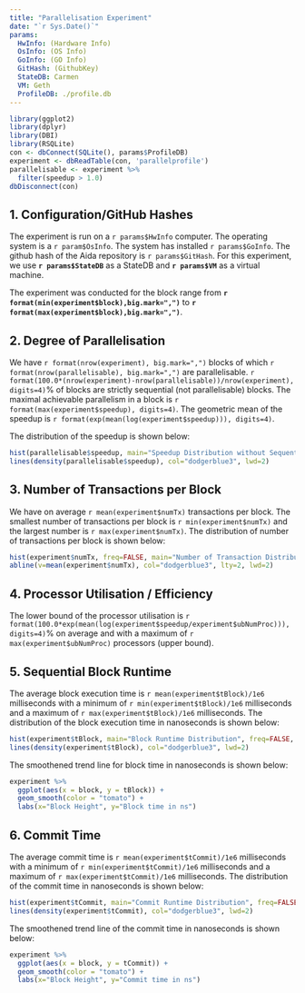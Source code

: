 ```yaml
---
title: "Parallelisation Experiment"
date: "`r Sys.Date()`"
params:
  HwInfo: (Hardware Info)
  OsInfo: (OS Info)
  GoInfo: (GO Info)
  GitHash: (GithubKey)
  StateDB: Carmen
  VM: Geth
  ProfileDB: ./profile.db
---
```


```r
library(ggplot2)
library(dplyr)
library(DBI)
library(RSQLite)
con <- dbConnect(SQLite(), params$ProfileDB)
experiment <- dbReadTable(con, 'parallelprofile')
parallelisable <- experiment %>%
  filter(speedup > 1.0)
dbDisconnect(con)
```

## 1. Configuration/GitHub Hashes
The experiment is run on a `r params$HwInfo` computer. The operating system is a `r param$OsInfo`. 
The system has installed `r params$GoInfo`. The github hash of the Aida repository is 
`r params$GitHash`. For this experiment, we use **`r params$StateDB`** as a StateDB and **`r params$VM`** as a virtual machine.  

The experiment was conducted for the block range from **`r format(min(experiment$block),big.mark=",")`**  to **`r format(max(experiment$block),big.mark=",")`**. 

## 2. Degree of Parallelisation 

We have `r format(nrow(experiment), big.mark=",")` blocks of which `r format(nrow(parallelisable), big.mark=",")` are parallelisable.  `r format(100.0*(nrow(experiment)-nrow(parallelisable))/nrow(experiment), digits=4)`% of blocks are strictly sequential (not parallelisable) blocks.  The maximal achievable parallelism in a block is `r format(max(experiment$speedup), digits=4)`.  The geometric mean of the speedup is `r format(exp(mean(log(experiment$speedup))), digits=4)`.

The distribution of the speedup is shown below:

```r
hist(parallelisable$speedup, main="Speedup Distribution without Sequential Blocks", breaks = quantile(parallelisable$speedup, 0:10 / 10), xlab="Speedup", col="lightblue1")
lines(density(parallelisable$speedup), col="dodgerblue3", lwd=2)
```

## 3. Number of Transactions per Block

We have on average `r mean(experiment$numTx)` transactions per block. The 
smallest number of transactions per block is `r min(experiment$numTx)` and the 
largest number is `r max(experiment$numTx)`. The distribution of number of 
transactions per block is shown below:

```r
hist(experiment$numTx, freq=FALSE, main="Number of Transaction Distribution", xlab="Number of Transactions", col="lightblue1"); rug(experiment$numTx)
abline(v=mean(experiment$numTx), col="dodgerblue3", lty=2, lwd=2)
```

## 4. Processor Utilisation / Efficiency

The lower bound of the processor utilisation is `r format(100.0*exp(mean(log(experiment$speedup/experiment$ubNumProc))), digits=4)`% on average and with a maximum of `r max(experiment$ubNumProc)` processors (upper bound).

## 5. Sequential Block Runtime 

The average block execution time is `r mean(experiment$tBlock)/1e6` milliseconds with a minimum of `r min(experiment$tBlock)/1e6` milliseconds and a maximum of `r max(experiment$tBlock)/1e6` milliseconds.  The distribution of the block execution time in nanoseconds is shown below:

```r
hist(experiment$tBlock, main="Block Runtime Distribution", freq=FALSE, xlab="Block Runtime (ns)", col="lightblue1")
lines(density(experiment$tBlock), col="dodgerblue3", lwd=2)
```

The smoothened trend line for block time in nanoseconds is shown below:

```r
experiment %>% 
  ggplot(aes(x = block, y = tBlock)) + 
  geom_smooth(color = "tomato") + 
  labs(x="Block Height", y="Block time in ns")
```

## 6. Commit Time

The average commit time is `r mean(experiment$tCommit)/1e6` milliseconds with a minimum of `r min(experiment$tCommit)/1e6` milliseconds and a maximum of `r max(experiment$tCommit)/1e6` milliseconds.  The distribution of the commit time in nanoseconds is shown below:

```r
hist(experiment$tCommit, main="Commit Runtime Distribution", freq=FALSE, xlab="Commit Runtime (ns)", col="lightblue1")
lines(density(experiment$tCommit), col="dodgerblue3", lwd=2)
```

The smoothened trend line of the commit time in nanoseconds is shown below:

```r
experiment %>% 
  ggplot(aes(x = block, y = tCommit)) + 
  geom_smooth(color = "tomato") + 
  labs(x="Block Height", y="Commit time in ns")
```
